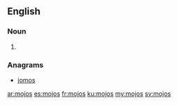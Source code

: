 ==English==

===Noun===
{{head|en|plural}}

# {{plural of|mojo|lang=en|nocat=1}}

===Anagrams===
* [[jomos#English|jomos]]

[[ar:mojos]]
[[es:mojos]]
[[fr:mojos]]
[[ku:mojos]]
[[my:mojos]]
[[sv:mojos]]